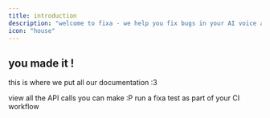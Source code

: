 ```yaml
---
title: introduction
description: "welcome to fixa - we help you fix bugs in your AI voice agents faster."
icon: "house"
---
```


## you made it !

this is where we put all our documentation :3

<Card title="API reference" icon="code" href="/api-reference">
  view all the API calls you can make :P
</Card>

<Card title="set up github actions" icon="github" href="/guides/github-actions">
  run a fixa test as part of your CI workflow
</Card>

